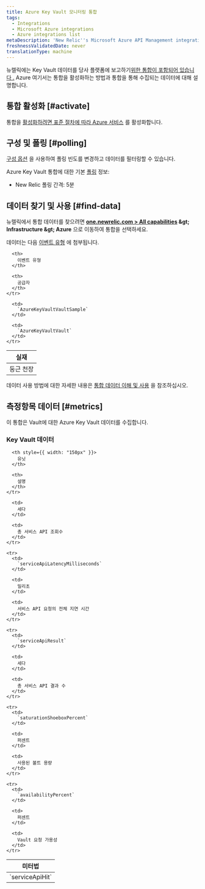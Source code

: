 ```yaml
---
title: Azure Key Vault 모니터링 통합
tags:
  - Integrations
  - Microsoft Azure integrations
  - Azure integrations list
metaDescription: 'New Relic''s Microsoft Azure API Management integration: how to install it, configure it, and understand the data it reports.'
freshnessValidatedDate: never
translationType: machine
---
```


뉴렐릭에는 Key Vault 데이터를 당사 플랫폼에 보고하기[위한 통합이 포함되어 있습니다 .](/docs/infrastructure/introduction-infra-monitoring) Azure 여기서는 통합을 활성화하는 방법과 통합을 통해 수집되는 데이터에 대해 설명합니다.

## 통합 활성화 [#activate]

통합을 [활성화하려면 표준 절차에 따라 Azure 서비스](/docs/infrastructure/microsoft-azure-integrations/getting-started/activate-azure-integrations) 를 활성화합니다.

## 구성 및 폴링 [#polling]

[구성 옵션](/docs/integrations/new-relic-integrations/getting-started/configure-polling-frequency-data-collection-cloud-integrations) 을 사용하여 폴링 빈도를 변경하고 데이터를 필터링할 수 있습니다.

Azure Key Vault 통합에 대한 기본 [폴링](/docs/infrastructure/microsoft-azure-integrations/getting-started/azure-integration-polling) 정보:

* New Relic 폴링 간격: 5분

## 데이터 찾기 및 사용 [#find-data]

뉴렐릭에서 통합 데이터를 찾으려면 <DNT>**[one.newrelic.com &gt; All capabilities](https://one.newrelic.com/all-capabilities) &amp;gt; Infrastructure &amp;gt; Azure**</DNT> 으로 이동하여 통합을 선택하세요.

데이터는 다음 [이벤트 유형](/docs/data-apis/understand-data/new-relic-data-types/#event-data) 에 첨부됩니다.

<table>
  <thead>
    <tr>
      <th>
        실재
      </th>

      <th>
        이벤트 유형
      </th>

      <th>
        공급자
      </th>
    </tr>
  </thead>

  <tbody>
    <tr>
      <td>
        둥근 천장
      </td>

      <td>
        `AzureKeyVaultVaultSample`
      </td>

      <td>
        `AzureKeyVaultVault`
      </td>
    </tr>
  </tbody>
</table>

데이터 사용 방법에 대한 자세한 내용은 [통합 데이터 이해 및 사용](/docs/infrastructure/integrations/find-use-infrastructure-integration-data) 을 참조하십시오.

## 측정항목 데이터 [#metrics]

이 통합은 Vault에 대한 Azure Key Vault 데이터를 수집합니다.

### Key Vault 데이터

<table>
  <thead>
    <tr>
      <th style={{ width: "275px" }}>
        미터법
      </th>

      <th style={{ width: "150px" }}>
        유닛
      </th>

      <th>
        설명
      </th>
    </tr>
  </thead>

  <tbody>
    <tr>
      <td>
        `serviceApiHit`
      </td>

      <td>
        세다
      </td>

      <td>
        총 서비스 API 조회수
      </td>
    </tr>

    <tr>
      <td>
        `serviceApiLatencyMilliseconds`
      </td>

      <td>
        밀리초
      </td>

      <td>
        서비스 API 요청의 전체 지연 시간
      </td>
    </tr>

    <tr>
      <td>
        `serviceApiResult`
      </td>

      <td>
        세다
      </td>

      <td>
        총 서비스 API 결과 수
      </td>
    </tr>

    <tr>
      <td>
        `saturationShoeboxPercent`
      </td>

      <td>
        퍼센트
      </td>

      <td>
        사용된 볼트 용량
      </td>
    </tr>

    <tr>
      <td>
        `availabilityPercent`
      </td>

      <td>
        퍼센트
      </td>

      <td>
        Vault 요청 가용성
      </td>
    </tr>
  </tbody>
</table>